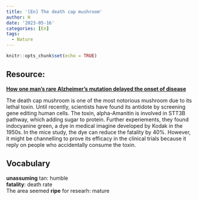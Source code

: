 ```yaml
---
title: '[En] The death cap mushroom'
author: H
date: '2023-05-16'
categories: [En]
tags:
  - Nature
---
```


```r
knitr::opts_chunk$set(echo = TRUE)
```

## Resource:

[**How one man's rare Alzheimer’s mutation delayed the onset of disease**](https://www.nature.com/articles/d41586-023-01610-z)

The death cap mushroom is one of the most notorious mushroom due to its lethal toxin. Until recently, scientists have found its antidote by screening gene editing human cells. The toxin, alpha-Amanitin is involved in STT3B pathway, which adding sugar to protein. Further experiements, they found indocyanine green, a dye in medical imagine developed by Kodak in the 1950s. In the mice study, the dye can reduce the fatality by 40%. However, it might be channelling to prove its efficacy in the clinical trials because it reply on people who accidentally consume the toxin. 

## Vocabulary 

**unassuming** tan: humble <br>
**fatality**: death rate <br>
The area seemed **ripe** for researh: mature <br>





